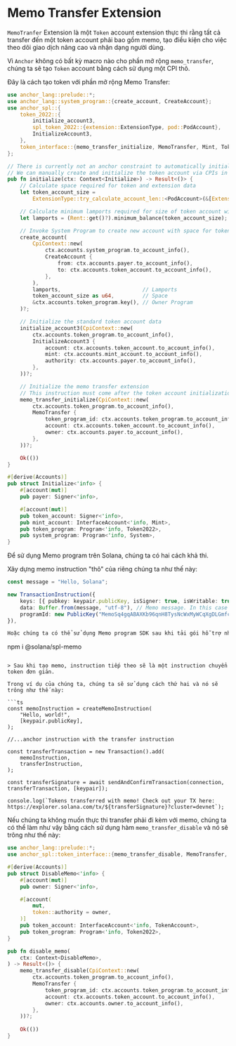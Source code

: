 
# Memo Transfer Extension

`MemoTranfer` Extension là một `Token` account extension thực thi rằng tất cả transfer đến một token account phải bao gồm memo, tạo điều kiện cho việc theo dõi giao dịch nâng cao và nhận dạng người dùng.

<ArticleSection name="Khởi tạo Token Account" id="initializing-the-token-account" level="h2" />

Vì `Anchor` không có bất kỳ macro nào cho phần mở rộng `memo_transfer`, chúng ta sẽ tạo `Token` account bằng cách sử dụng một CPI thô.

Đây là cách tạo token với phần mở rộng Memo Transfer:

```rust
use anchor_lang::prelude::*;
use anchor_lang::system_program::{create_account, CreateAccount};
use anchor_spl::{
    token_2022::{
        initialize_account3,
        spl_token_2022::{extension::ExtensionType, pod::PodAccount},
        InitializeAccount3,
    },
    token_interface::{memo_transfer_initialize, MemoTransfer, Mint, Token2022},
};

// There is currently not an anchor constraint to automatically initialize the MemoTransfer extension
// We can manually create and initialize the token account via CPIs in the instruction handler
pub fn initialize(ctx: Context<Initialize>) -> Result<()> {
    // Calculate space required for token and extension data
    let token_account_size =
        ExtensionType::try_calculate_account_len::<PodAccount>(&[ExtensionType::MemoTransfer])?;

    // Calculate minimum lamports required for size of token account with extensions
    let lamports = (Rent::get()?).minimum_balance(token_account_size);

    // Invoke System Program to create new account with space for token account and extension data
    create_account(
        CpiContext::new(
            ctx.accounts.system_program.to_account_info(),
            CreateAccount {
                from: ctx.accounts.payer.to_account_info(),
                to: ctx.accounts.token_account.to_account_info(),
            },
        ),
        lamports,                          // Lamports
        token_account_size as u64,         // Space
        &ctx.accounts.token_program.key(), // Owner Program
    )?;

    // Initialize the standard token account data
    initialize_account3(CpiContext::new(
        ctx.accounts.token_program.to_account_info(),
        InitializeAccount3 {
            account: ctx.accounts.token_account.to_account_info(),
            mint: ctx.accounts.mint_account.to_account_info(),
            authority: ctx.accounts.payer.to_account_info(),
        },
    ))?;

    // Initialize the memo transfer extension
    // This instruction must come after the token account initialization
    memo_transfer_initialize(CpiContext::new(
        ctx.accounts.token_program.to_account_info(),
        MemoTransfer {
            token_program_id: ctx.accounts.token_program.to_account_info(),
            account: ctx.accounts.token_account.to_account_info(),
            owner: ctx.accounts.payer.to_account_info(),
        },
    ))?;

    Ok(())
}

#[derive(Accounts)]
pub struct Initialize<'info> {
    #[account(mut)]
    pub payer: Signer<'info>,

    #[account(mut)]
    pub token_account: Signer<'info>,
    pub mint_account: InterfaceAccount<'info, Mint>,
    pub token_program: Program<'info, Token2022>,
    pub system_program: Program<'info, System>,
}
```

<ArticleSection name="Transfer Token với Memo" id="transferring-token-with-a-memo" level="h2" />

Để sử dụng Memo program trên Solana, chúng ta có hai cách khả thi.

Xây dựng memo instruction "thô" của riêng chúng ta như thế này:

```ts
const message = "Hello, Solana";

new TransactionInstruction({
    keys: [{ pubkey: keypair.publicKey, isSigner: true, isWritable: true }],
    data: Buffer.from(message, "utf-8"), // Memo message. In this case it is "Hello, Solana"
    programId: new PublicKey("MemoSq4gqABAXKb96qnH8TysNcWxMyWCqXgDLGmfcHr"), // Memo program that validates keys and memo message
}),

Hoặc chúng ta có thể sử dụng Memo program SDK sau khi tải gói hỗ trợ như thế này:

```
npm i @solana/spl-memo
```

> Sau khi tạo memo, instruction tiếp theo sẽ là một instruction chuyển token đơn giản. 

Trong ví dụ của chúng ta, chúng ta sẽ sử dụng cách thứ hai và nó sẽ trông như thế này:

```ts
const memoInstruction = createMemoInstruction(
    "Hello, world!",
    [keypair.publicKey],
);

//...anchor instruction with the transfer instruction

const transferTransaction = new Transaction().add(
    memoInstruction,
    transferInstruction,
);

const transferSignature = await sendAndConfirmTransaction(connection, transferTransaction, [keypair]);

console.log(`Tokens transferred with memo! Check out your TX here: https://explorer.solana.com/tx/${transferSignature}?cluster=devnet`);
```

<ArticleSection name="Vô hiệu hóa và kích hoạt Memo" id="disabling-and-enabling-the-memo" level="h2" />

Nếu chúng ta không muốn thực thi transfer phải đi kèm với memo, chúng ta có thể làm như vậy bằng cách sử dụng hàm `memo_transfer_disable` và nó sẽ trông như thế này:

```rust
use anchor_lang::prelude::*;
use anchor_spl::token_interface::{memo_transfer_disable, MemoTransfer, Token, Mint, Token2022};

#[derive(Accounts)]
pub struct DisableMemo<'info> {
    #[account(mut)]
    pub owner: Signer<'info>,

    #[account(
        mut,
        token::authority = owner,
    )]
    pub token_account: InterfaceAccount<'info, TokenAccount>,
    pub token_program: Program<'info, Token2022>,
}

pub fn disable_memo(
    ctx: Context<DisableMemo>,
) -> Result<()> {
    memo_transfer_disable(CpiContext::new(
        ctx.accounts.token_program.to_account_info(),
        MemoTransfer {
            token_program_id: ctx.accounts.token_program.to_account_info(),
            account: ctx.accounts.token_account.to_account_info(),
            owner: ctx.accounts.owner.to_account_info(),
        },
    ))?;
    
    Ok(())
}
```